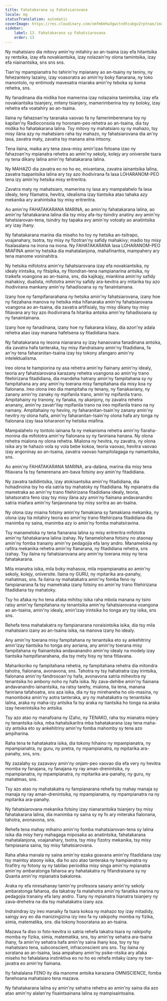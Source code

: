 ```yaml
---
title: Fahatakarana sy Fahatsiarovana
locale: mg
statusTranslation: automatic
coverImage: https://res.cloudinary.com/xmfm6mhw3gwctndtcubgx2rptnae/image/upload/v1740337243/small_cover_educacion_fundamental_a051170f1c.webp
sidebar:
    label: 13. Fahatakarana sy Fahatsiarovana
    order: 13
---
```

Ny mahatsiaro dia mitovy amin'ny mitahiry ao an-tsaina izay efa hitantsika sy rentsika, izay efa novakiantsika, izay nolazain'ny olona tamintsika, izay efa niainantsika, sns sns sns.

Tian'ny mpampianatra ho tahirin'ny mpianany ao an-tsainy ny teniny, ny fehezanteny lazainy, izay voasoratra ao amin'ny boky fianarana, ny toko manontolo, ny entimody mavesatra miaraka amin'ny teboka sy koma rehetra, sns.

Ny fanadinana dia midika hoe mamerina izay nolazaina tamintsika, izay efa novakiantsika tsianjery, miteny tsianjery, mamerimberina toy ny boloky, izay rehetra efa voatahiry ao an-tsaina.

Ilaina ny fahazoan'ny taranaka vaovao fa ny famerimberenana toy ny kapilan'ny Radioconsola ny horonam-peo rehetra ao an-tsaina, dia tsy midika ho fahatakarana lalina. Tsy mitovy ny mahatsiaro sy ny mahazo, tsy misy ilàna azy ny mahatsiaro raha tsy mahazo, ny fahatsiarovana dia an'ny lasa, zavatra maty, zavatra tsy manana aina intsony.

Tena ilaina, maika ary tena zava-misy amin'izao fotoana izao ny fahazoan'ny mpianatra rehetra ao amin'ny sekoly, kolejy ary oniversite tsara ny tena dikany lalina amin'ny fahatakarana lalina.

Ny MAHAZO dia zavatra eo no ho eo, mivantana, zavatra iainantsika lalina, zavatra tsapantsika lalina ary tsy azo ihodivirana fa lasa LOHARANOM-PEO tena izy amin'ny hetsika misy eritreritra.

Zavatra maty ny mahatsiaro, mamerina ny lasa ary mampalahelo fa lasa idealy, teny filamatra, hevitra, idealisma izay tiantsika atao tahaka azy mekanika ary arahintsika tsy misy eritreritra.

Ao amin'ny FAHATAKARANA MARINA, ao amin'ny fahatakarana lalina, ao amin'ny fahatakarana lalina dia tsy misy afa-tsy tsindry anatiny avy amin'ny fahatsiarovan-tena, tsindry tsy tapaka avy amin'ny votoaty ao anatintsika ary izay ihany.

Ny fahatakarana marina dia miseho ho toy ny hetsika an-tsitrapo, voajanahary, tsotra, tsy misy ny fizotran'ny safidy mahakivy; madio tsy misy fisalasalana na inona na inona. Ny FAHATAKARANA lasa LOHARANOM-PEO MIAFINA amin'ny hetsika dia mahatalanjona, mahafinaritra, mampahery ary tena manome voninahitra.

Ny hetsika mifototra amin'ny fahatsiarovana izay efa novakiantsika, ny idealy irintsika, ny fitsipika, ny fitondran-tena nampianarina antsika, ny traikefa voangona ao an-tsaina, sns, dia kajikajy, miankina amin'ny safidy mahakivy, dualista, mifototra amin'ny safidy ara-kevitra ary mitarika tsy azo ihodivirana mankany amin'ny fahadisoana sy ny fanaintainana.

Izany hoe ny fampifanarahana ny hetsika amin'ny fahatsiarovana, izany hoe ny fiezahana manova ny hetsika mba hifanaraka amin'ny fahatsiarovana voangona ao an-tsaina, dia zavatra artifisialy, tsy misy dikany tsy misy fitiavana ary tsy azo ihodivirana fa hitarika antsika amin'ny fahadisoana sy ny fanaintainana.

Izany hoe ny fanadinana, izany hoe ny fiakarana kilasy, dia azon'ny adala rehetra atao izay manana hafetsena sy fitadidiana tsara.

Ny fahatakarana ny lesona nianarana sy izay hanaovana fanadinana antsika, dia zavatra hafa tanteraka, tsy misy ifandraisany amin'ny fitadidiana, fa an'ny tena faharanitan-tsaina izay tsy tokony afangaro amin'ny intelektualisma.

Ireo olona te hampiorina ny asa rehetra amin'ny fiainany amin'ny idealy, teoria ary fahatsiarovana karazany rehetra voangona ao amin'ny trano fitehirizana fitadidiana, dia mandeha hatrany amin'ny fampitahana sy ny fampitahana ary any amin'ny toerana misy fampitahana dia misy koa ny fialonana. Ireo olona ireo dia mampitaha ny tenany, ny fianakaviany, ny zanany amin'ny zanaky ny mpifanila trano, amin'ny mpifanila trano. Ampitahainy ny tranony, ny fanaka, ny akanjony, ny zavatra rehetra ananany, amin'ny zavatr'ilay mpifanila trano na ireo mpifanila trano na ny namany. Ampitahainy ny heviny, ny faharanitan-tsain'ny zanany amin'ny hevitry ny olona hafa, amin'ny faharanitan-tsain'ny olona hafa ary tonga ny fialonana izay lasa loharanon'ny hetsika miafina.

Mampalahelo ny tontolo iainana fa ny mekanisma rehetra amin'ny fiaraha-monina dia mifototra amin'ny fialonana sy ny faniriana hanana. Ny olona rehetra mialona ny olona rehetra. Mialona ny hevitra, ny zavatra, ny olona isika ary te hahazo vola sy vola bebe kokoa, teoria vaovao, hevitra vaovao izay angoninay ao an-tsaina, zavatra vaovao hampitolagaga ny namantsika, sns.

Ao amin'ny FAHATAKARANA MARINA, ara-dalàna, marina dia misy tena fitiavana fa tsy famerenana am-bava fotsiny avy amin'ny fitadidiana.

Ny zavatra tadidintsika, izay atokisantsika amin'ny fitadidiana, dia hohadinoina tsy ho ela satria tsy mahatoky ny fitadidiana. Ny mpianatra dia mametraka ao amin'ny trano fitehirizana fitadidiana idealy, teoria, lahatsoratra feno izay tsy misy ilàna azy amin'ny fiainana andavanandro satria miafara amin'ny fanjavonana tsy misy soritra ao an-tsaina.

Ny olona izay miaina fotsiny amin'ny famakiana sy famakiana mekanika, ny olona izay tia mitahiry teoria eo amin'ny trano fitehirizana fitadidiana dia manimba ny saina, manimba azy io amin'ny fomba mahatsiravina.

Tsy manameloka ny tena fianarana lalina sy misy eritreritra mifototra amin'ny fahatakarana lalina izahay. Ny fanamelohana fotsiny no ataonay amin'ny fomba tranainy amin'ny pedagojia efa lany andro. Manameloka ny rafitra mekanika rehetra amin'ny fianarana, ny fitadidiana rehetra, sns izahay. Tsy ilaina ny fahatsiarovana any amin'ny toerana misy ny tena fahatakarana.

Mila mianatra isika, mila boky mahasoa, mila mpampianatra ao amin'ny sekoly, kolejy, oniversite. Ilaina ny GURU, ny mpitarika ara-panahy, mahatmas, sns. fa ilaina ny mahatakatra amin'ny fomba feno ny fampianarana fa tsy mametraka izany fotsiny eo amin'ny trano fitehirizana fitadidiana tsy mahatoky.

Tsy ho afaka ny ho tena afaka mihitsy isika raha mbola manana ny tsiro ratsy amin'ny fampitahana ny tenantsika amin'ny fahatsiarovana voangona ao an-tsaina, amin'ny idealy, amin'izay irintsika ho tonga ary tsy isika, sns sns.

Rehefa tena mahatakatra ny fampianarana noraisintsika isika, dia tsy mila mahatsiaro izany ao an-tsaina isika, na manova izany ho idealy.

Any amin'ny toerana misy fampitahana ny tenantsika eto sy ankehitriny amin'izay tiantsika ho tonga any aoriana, any amin'ny toerana misy fampitahana ny fiainantsika andavanandro amin'ny idealy na modely izay tiantsika hampifanarahana, dia tsy mety hisy ny tena fitiavana.

Maharikoriko ny fampitahana rehetra, ny fampitahana rehetra dia mitondra tahotra, fialonana, avonavona, sns. Tahotra ny tsy hahatratra izay irintsika, fialonana amin'ny fandrosoan'ny hafa, avonavona satria mihevitra ny tenantsika ho ambony noho ny hafa isika. Ny zava-dehibe amin'ny fiainana andavanandro iainantsika, na ratsy tarehy, mialona, tia tena, manana faniriana tafahoatra, sns aza isika, dia ny tsy mirehareha ho olo-masina, ny manomboka amin'ny aotra tanteraka, ary ny mahatakatra ny tenantsika lalina, araka ny maha-izy antsika fa tsy araka ny tiantsika ho tonga na araka izay heverintsika ho antsika.

Tsy azo atao ny manafoana ny IZaho, ny TENAKO, raha tsy mianatra mijery ny tenantsika isika, mba hahatsikaritra mba hahatakarana izay tena maha-izy antsika eto sy ankehitriny amin'ny fomba mahomby sy tena azo ampiharina.

Raha tena te hahatakatra isika, dia tokony hihaino ny mpampianatra, ny mpampianatra, ny guru, ny pretra, ny mpampianatra, ny mpitarika ara-panahy, sns, sns.

Ny zazalahy sy zazavavy amin'ny onjam-peo vaovao dia efa very ny hevitra momba ny fanajana, ny fanajana ny ray aman-drenintsika, ny mpampianatra, ny mpampianatra, ny mpitarika ara-panahy, ny guru, ny mahatmas, sns.

Tsy azo atao ny mahatakatra ny fampianarana rehefa tsy mahay manaja sy manaja ny ray aman-drenintsika, ny mpampianatra, ny mpampianatra na ny mpitarika ara-panahy.

Ny fahatsiarovana mekanika fotsiny izay nianarantsika tsianjery tsy misy fahatakarana lalina, dia manimba ny saina sy ny fo ary miteraka fialonana, tahotra, avonavona, sns.

Rehefa tena mahay mihaino amin'ny fomba mahatsiarovan-tena sy lalina isika dia misy hery mahagaga miposaka ao anatintsika, fahatakarana mahatalanjona, voajanahary, tsotra, tsy misy fizotry mekanika, tsy misy fampiasana saina, tsy misy fahatsiarovana.

Raha afaka manala ny saina amin'ny ezaka goavana amin'ny fitadidiana izay tsy maintsy ataony isika, dia ho azo atao tanteraka ny hampianatra ny firafitry ny fotony sy ny tabilao periodika misy singa amin'ny mpianatra amin'ny ambaratonga faharoa ary hahatakatra ny fifandraisana sy ny Quanta amin'ny mpianatra bakalorea.

Araka ny efa niresahanay tamin'ny profesora sasany amin'ny sekoly ambaratonga faharoa, dia takatray fa matahotra amin'ny fanatika marina ny pedagojia tranainy efa lany andro. Tiany ny mpianatra hianatra tsianjery ny zava-drehetra na dia tsy mahatakatra izany aza.

Indraindray izy ireo manaiky fa tsara kokoa ny mahazo toy izay mitadidy, saingy avy eo dia manizingizina izy ireo fa ny raikipohy momba ny fizika, simia, matematika, sns. dia tokony hosoratana ao an-tsaina.

Mazava fa diso io foto-kevitra io satria rehefa takatra tsara ny raikipohy momba ny fizika, simia, matematika, sns, tsy amin'ny sehatra ara-tsaina ihany, fa amin'ny sehatra hafa amin'ny saina ihany koa, toy ny tsy mahatsiaro tena, subconscient, infraconscient sns sns. Tsy ilaina ny soratana ao an-tsaina, lasa ampahany amin'ny psike-ntsika ary afaka miseho ho fahalalana instinktiva eo no ho eo rehefa mitaky izany ny toe-javatra eo amin'ny fiainana.

Ity fahalalana FENO ity dia manome antsika karazana OMNISCIENCE, fomba fanehoana mahatsiaro tena mazava.

Ny fahatakarana lalina sy amin'ny sehatra rehetra ao amin'ny saina dia azo atao amin'ny alalan'ny fisaintsainana lalina sy mampisaintsaina.


